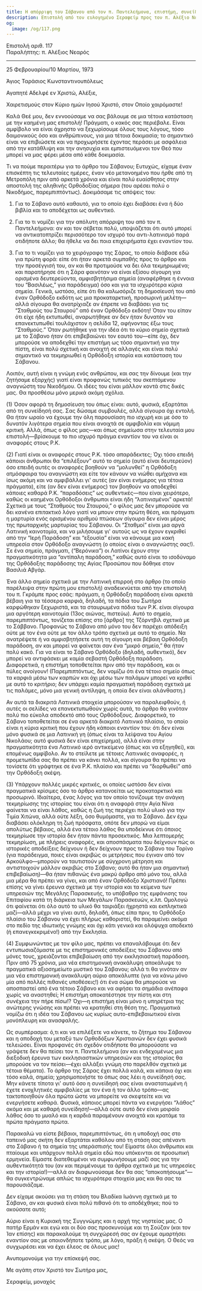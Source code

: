 ```yaml
---
title: Η απόρριψη του Σάβανου από τον π. Παντελεήμονα, επιστήμη, συνείδηση
description: Επιστολή από τον ευλογημένο Σεραφείμ προς τον π. Αλέξιο Νεαρό.
og:
  image: /og/117.png
---
```


<div style={{textAlign:'right', fontFamily:'monospace'}}>Επιστολή αριθ. 117</div>
<div style={{textAlign:'left', fontFamily:'monospace'}}>Παραλήπτης: π. Αλέξιος Νεαρός</div>

---

25 Φεβρουαρίου/10 Μαρτίου, 1973

Άγιος Ταράσιος Κωνσταντινουπόλεως

Αγαπητέ Αδελφέ εν Χριστώ, Αλέξιε,

Χαιρετισμούς στον Κύριο ημών Ιησού Χριστό, στον Οποίο χαιρόμαστε!

Καλά Θεέ μου, δεν εννοούσαμε να σας βάλουμε σε μια τέτοια κατάσταση με την καημένη μας επιστολή! Πράγματι, ο κακός σας περιέβαλε. Είναι αμφίβολο να είναι άχρηστο να ξεχωρίσουμε όλους τους λόγους, τόσο δαιμονικούς όσο και ανθρώπινους, για μια τέτοια δοκιμασία; το σημαντικό είναι να επιβιώσετε και να προχωρήσετε έχοντας περάσει με ασφάλεια από την κατάθλιψη και την ανησυχία και εμπιστευόμενοι τον Θεό που μπορεί να μας φέρει μέσα από κάθε δοκιμασία.

Τι να πούμε περαιτέρω για το άρθρο του Σάβανου; Ευτυχώς, είχαμε έναν επισκέπτη τις τελευταίες ημέρες, έναν νέο μετανοημένο που ήρθε από τη Μετροπόλη πριν από αρκετά χρόνια και είναι πολύ ευαίσθητος στην αποστολή της αληθινής Ορθοδοξίας σήμερα (του αρέσει πολύ ο Νικοδήμος, παρεμπιπτόντως). Δοκιμάσαμε τις απόψεις του:

1. Για το Σάβανο αυτό καθαυτό, για το οποίο έχει διαβάσει ένα ή δύο βιβλία και το αποδέχεται ως αυθεντικό.

2. Για το τι νομίζει για την απόλυτη απόρριψη του από τον π. Παντελεήμονα: αν και τον σέβεται πολύ, υποψιάζεται ότι αυτό μπορεί να αντικατοπτρίζει περισσότερο τον ισχυρό του αντι-λατινισμό παρά οτιδήποτε άλλο; θα ήθελε να δει ποια επιχειρήματα έχει εναντίον του.

3. Για το τι νομίζει για το χειρόγραφο της Σάρας, το οποίο διάβασε εδώ για πρώτη φορά: είπε ότι ήταν αρκετά συμπαθής προς το άρθρο και την προσέγγισή του, αν και θα προτιμούσε να δει όλα τεκμηριωμένα; και παρατήρησε ότι η Σάρα φαινόταν να είναι εξίσου σίγουρη για ορισμένα δευτερεύοντα, αμφισβητήσιμα σημεία (αναφέρθηκε η έννοια του “Βασιλέως,” για παράδειγμα) όσο και για τα ισχυρότερα κύρια σημεία. Γενικά, ωστόσο, είπε ότι θα καλωσόριζε τη δημοσίευσή του από έναν Ορθόδοξο εκδότη ως μια προκαταρκτική, προσωρινή μελέτη—αλλά σίγουρα θα ανατρίχιαζε αν έπρεπε να διαβάσει για τις “Σταθμούς του Σταυρού” από έναν Ορθόδοξο εκδότη! Όταν του είπαν ότι είχε ήδη εκτυπωθεί, αναρωτήθηκε αν δεν ήταν δυνατόν να επανεκτυπωθεί τουλάχιστον η σελίδα 12, αφήνοντας έξω τους “Σταθμούς.” Όταν ρωτήθηκε για την ιδέα ότι το κύριο σημείο σχετικά με το Σάβανο ήταν ότι επιβεβαιώνει τον εαυτό του—είπε όχι, δεν μπορούσε να αποδεχθεί την επιστήμη ως τόσο σημαντική για την πίστη, είναι πολύ σχετική και ανοιχτή σε αλλαγές και είναι πολύ σημαντικό να τεκμηριωθεί η Ορθόδοξη ιστορία και κατάσταση του Σάβανου.

Λοιπόν, αυτή είναι η γνώμη ενός ανθρώπου, και σας την δίνουμε (και την ζητήσαμε εξαρχής) γιατί είναι προφανώς τυπικός του σκεπτόμενου αναγνώστη του Νικοδήμου. Οι ιδέες του είναι μάλλον κοντά στις δικές μας. Θα προσθέσω μόνο μερικά ακόμη σχόλια.

(1) Όσον αφορά τη δημοσίευση του όπως είναι: αυτό, φυσικά, εξαρτάται από τη συνείδησή σας. Σας δώσαμε συμβουλές, αλλά σίγουρα όχι εντολή. Θα ήταν ωραίο να έχουμε την όλη παρουσίαση πιο ισχυρή και με όσο το δυνατόν λιγότερα σημεία που είναι ανοιχτά σε αμφιβολία και νόμιμη κριτική. Αλλά, όπως ο φίλος μας—και όπως σημείωσα στην τελευταία μου επιστολή—βρίσκουμε το πιο ισχυρό πράγμα εναντίον του να είναι οι αναφορές στους Ρ.Κ.

(2) Γιατί είναι οι αναφορές στους Ρ.Κ. τόσο απαράδεκτες; Όχι τόσο επειδή κάποιοι άνθρωποι θα “επιλέξουν” αυτό το σημείο (αυτό είναι δευτερεύον) όσο επειδή αυτές οι αναφορές βοηθούν να “μολυνθεί” η Ορθόδοξη ατμόσφαιρα του αναγνώστη και είτε τον κάνουν να νιώθει αμήχανα και ίσως ακόμη και να αμφιβάλλει γι' αυτές (αν είναι ενήμερος για τέτοια πράγματα), είτε (αν δεν είναι ενήμερος) τον βοηθούν να αποδεχθεί κάποιες καθαρά Ρ.Κ. “παραδόσεις” ως αυθεντικές—που είναι χειρότερο, καθώς οι καημένοι Ορθόδοξοι άνθρωποι είναι ήδη “λατινισμένοι” αρκετά! Σχετικά με τους “Σταθμούς του Σταυρού,” ο φίλος μας δεν μπορούσε να δει κανένα επιτακτικό λόγο γιατί να μπουν στην πρώτη θέση, και πράγματι η μαρτυρία ενός ορισμένου αριθμού πτώσεων σίγουρα δεν είναι μέρος της πρωταρχικής μαρτυρίας του Σάβανου. Οι “Σταθμοί” είναι μια αργά Λατινική καινοτομία, και να μιλήσουμε γι' αυτούς ως να έχουν εγκριθεί από την “Ιερή Παράδοση” και “εξουσία” είναι να κάνουμε μια κακή υπηρεσία στον Ορθόδοξο αναγνώστη (ο οποίος είναι ο αναγνώστης σας!). Σε ένα σημείο, πράγματι, (“Βερόνικα”) οι Λατίνοι έχουν στην πραγματικότητα μια “αντίπαλη παράδοση,” καθώς αυτό είναι το ισοδύναμο της Ορθόδοξης παράδοσης της Αγίας Προσώπου που δόθηκε στον Βασιλιά Αβγάρ.

Ένα άλλο σημείο σχετικά με την Λατινική επιρροή στο άρθρο (το οποίο παρέλειψα στην πρώτη μου επιστολή) αναδεικνύεται από την επιστολή του π. Γκράμπε προς εσάς: πράγματι, η Ορθόδοξη παράδοση είναι αρκετά βέβαιη για τα τέσσερα καρφιά, δηλαδή, τα πόδια του Σωτήρα καρφώθηκαν ξεχωριστά, και τα σταυρωμένα πόδια των Ρ.Κ. είναι σίγουρα μια αργότερη καινοτομία (13ος αιώνας, πιστεύω). Αυτό το σημείο, παρεμπιπτόντως, τονίζεται επίσης στο [άρθρο] της Τζόρντβιλ σχετικά με το Σάββανο. Προφανώς το Σάβανο από μόνο του δεν παρέχει απόδειξη ούτε με τον ένα ούτε με τον άλλο τρόπο σχετικά με αυτό το σημείο. Να ανατρέψετε ή να αμφισβητήσετε αυτή τη σίγουρη και βέβαιη Ορθόδοξη παράδοση, αν και μπορεί να φαίνεται σαν ένα “μικρό σημείο,” θα ήταν πολύ κακό. Για να είναι το Σάβανο Ορθόδοξο (δηλαδή, αυθεντικό), δεν μπορεί να αντιφάσκει με καμία σεβαστή Ορθόδοξη παράδοση. Διαφορετικά, η επιστήμη τοποθετείται πριν από την παράδοση, και οι πύλες ανοίγουν! (Παρεμπιπτόντως, δεν νομίζω ότι ένα τέτοιο σημείο όπως τα καρφιά μέσω των καρπών και όχι μέσω των παλάμων μπορεί να κριθεί με αυτό το κριτήριο; δεν υπάρχει καμία πραγματική παράδοση σχετικά με τις παλάμες, μόνο μια γενική αντίληψη, η οποία δεν είναι αλάνθαστη.)

Αν αυτά τα διακριτά Λατινικά στοιχεία μπορούσαν να παραλειφθούν, ή αυτές οι σελίδες να επανεκτυπωθούν χωρίς αυτά, το άρθρο θα γινόταν πολύ πιο εύκολα αποδεκτό από τους Ορθόδοξους. Διαφορετικά, το Σάβανο τοποθετείται σε ένα αρκετά διακριτό Λατινικό πλαίσιο, το οποίο είναι η κύρια κριτική που έχουν ήδη κάποιοι εναντίον του: ότι δεν είναι μόνο φυσικά σε μια Λατινική γη (όπως είναι τα λείψανα του Αγίου Νικολάου; αυτό φυσικά δεν είναι επιχείρημα), αλλά είναι στην πραγματικότητα ένα Λατινικό ιερό αντικείμενο (όπως και να εξηγηθεί), και επομένως αμφίβολο. Αν το στείλετε με τέτοιες Λατινικές αναφορές, η προμετωπίδα σας θα πρέπει να κάνει πολλά, και σίγουρα θα πρέπει να τονίσετε ότι γράφτηκε σε ένα Ρ.Κ. πλαίσιο και πρέπει να “διορθωθεί” από την Ορθόδοξη σκέψη.

(3) Υπάρχουν πολλές μικρές κριτικές, οι οποίες ωστόσο δεν είναι πραγματικά κρίσιμες όσο το άρθρο κατανοείται ως προκαταρκτικό και προσωρινό. Ιδιαίτερα, ένας λόγος για τον οποίο τονίζουμε την ανάγκη τεκμηρίωσης της ιστορίας του είναι ότι η αναφορά στην Αγία Νίνα φαίνεται να είναι λάθος, καθώς η ζωή της περιέχει πολύ υλικό για την Τιμία Χιτώνα, αλλά ούτε λέξη, όσο θυμόμαστε, για το Σάβανο. Δεν έχω διαβάσει ολόκληρη τη ζωή πρόσφατα, οπότε δεν μπορώ να είμαι απολύτως βέβαιος, αλλά ένα τέτοιο λάθος θα υποδείκνυε ότι όποιος τεκμηρίωσε την ιστορία δεν ήταν πάντα προσεκτικός. Μια λεπτομερής τεκμηρίωση, με πλήρεις αναφορές, και αποσπάσματα που δείχνουν πώς οι ιστορικές αποδείξεις δείχνουν ή δεν δείχνουν προς το Σάβανο του Τορίνο (για παράδειγμα, ποιες είναι ακριβώς οι μετρήσεις που έγιναν από τον Αρκούλφο—μπορούν να ταυτιστούν με σύγχρονη μέτρηση και αντιστοιχούν μάλλον ακριβώς στο Σάβανο; αυτό θα ήταν μια σημαντική επιβεβαίωση)—θα ήταν πιθανώς ένα μακρύ άρθρο από μόνο του, αλλά μια μέρα θα πρέπει να γίνει, και από έναν Ορθόδοξο Χριστιανό! Πρέπει επίσης να γίνει έρευνα σχετικά με την ιστορία και τα κείμενα των υπηρεσιών της Μεγάλης Παρασκευής, το υπόβαθρο της εμφάνισης του Επιταφίου κατά τη διάρκεια των Μεγάλων Παρασκευών, κ.λπ. Ομολογώ ότι φαίνεται ότι όλο αυτό το υλικό θα ταιριάξει ήχρηστά και εκπληκτικά μαζί—αλλά μέχρι να γίνει αυτό, δηλαδή, όπως είπα πριν, το Ορθόδοξο πλαίσιο του Σάβανου να έχει πλήρως καθοριστεί, θα παραμείνει ακόμα στο πεδίο της ιδιωτικής γνώμης και όχι κάτι γενικά και ολόψυχα αποδεκτό (ή επανεγκεκριμένο!) από την Εκκλησία.

(4) Συμφωνώντας με τον φίλο μας, πρέπει να επαναλάβουμε ότι δεν εντυπωσιαζόμαστε με τις επιστημονικές αποδείξεις του Σάβανου από μόνες τους, χρειάζονται επιβεβαίωση από την εκκλησιαστική παράδοση. Πριν από 75 χρόνια, μια νέα επιστημονική ανακάλυψη αποκάλυψε το πραγματικά αξιοσημείωτο μυστικό του Σάβανου; αλλά τι θα γινόταν αν μια νέα επιστημονική ανακάλυψη αύριο αποκάλυπτε (για να κάνω μόνο μία από πολλές πιθανές υποθέσεις!) ότι ένα σώμα θα μπορούσε να αποσπαστεί από ένα τέτοιο Σάβανο και να αφήσει τα σημάδια ανέπαφα χωρίς να αναστηθεί; Η επιστήμη αποκατέστησε την πίστη και στη συνέχεια την πήρε πίσω!? Όχι—η επιστήμη είναι μόνο η υπηρέτρια της ανώτερης γνώσης και πρέπει να κρατηθεί στη θέση της. Πραγματικά νομίζω ότι η ιδέα του Σάβανου ως κυρίως αυτο-επιβεβαιωτικού είναι μονόπλευρη και ανασφαλής.

Ως συμπέρασμα: ό,τι και να επιλέξετε να κάνετε, το ζήτημα του Σάβανου και η αποδοχή του μεταξύ των Ορθοδόξων Χριστιανών δεν έχει φυσικά τελειώσει. Είναι προφανές ότι σχεδόν οτιδήποτε θα μπορούσατε να γράψετε δεν θα πείσει τον π. Παντελεήμονα (αν και ενδεχομένως μια διεξοδική έρευνα των εκκλησιαστικών υπηρεσιών και της ιστορίας θα μπορούσε να τον πείσει—έχει αλλάξει γνώμη στο παρελθόν σχετικά με τέτοια θέματα). Το άρθρο της Σάρας έχει πολλά καλά, και κάποια όχι και τόσο καλά, σημεία; χρησιμοποιήστε το όπως σας λέει η συνείδησή σας. Μην κάνετε τίποτα γι' αυτό όσο η συνείδησή σας είναι αναστατωμένη ή έχετε ενοχλητικές αμφιβολίες με τον ένα ή τον άλλο τρόπο—ας τακτοποιηθούν όλα πρώτα ώστε να μπορείτε να σκεφτείτε και να ενεργήσετε καθαρά. Φυσικά, κάποιος μπορεί πάντα να ενεργήσει “λάθος” ακόμα και με καθαρή συνείδηση!—αλλά ούτε αυτό δεν είναι μοιραίο λάθος όσο το μυαλό και η καρδιά παραμένουν ανοιχτά και κρατάμε τα πρώτα πράγματα πρώτα.

Παρακαλώ να είστε βέβαιοι, παρεμπιπτόντως, ότι η υποδοχή σας στο ταπεινό μας σκήτη δεν εξαρτάται καθόλου από τη στάση σας απέναντι στο Σάβανο ή τα σημεία της υπεράσπισής του! Είμαστε όλοι άνθρωποι και πταίουμε και υπάρχουν πολλά σημεία εδώ που υπόκεινται σε προσωπική ερμηνεία. Είμαστε διατεθειμένοι να συμφωνήσουμε μαζί σας για την αυθεντικότητά του (αν και περιμένουμε τα άρθρα σχετικά με τις υπηρεσίες και την ιστορία!)—αλλά αν διαφωνούσαμε δεν θα σας “αποκοπήσουμε”—θα συγκεντρώναμε απλώς τα ισχυρότερα στοιχεία μας και θα σας τα παρουσιάζαμε.

Δεν είχαμε ακούσει για τη στάση του Βλαδίκα Ιωάννη σχετικά με το Σάβανο, αν και φυσικά είναι πολύ πιθανό ότι το αποδέχθηκε; πού το ακούσατε αυτό;

Αύριο είναι η Κυριακή της Συγγνώμης και η αρχή της νηστείας μας. Ο πατήρ Ερμάν και εγώ και οι δύο σας προσκυνούμε και τη Σούζαν (και τον Ίαν επίσης) και παρακαλούμε τη συγχώρεσή σας αν έχουμε αμαρτήσει εναντίον σας με οποιονδήποτε τρόπο, με λόγο, πράξη ή σκέψη. Ο Θεός να συγχωρέσει και να έχει έλεος σε όλους μας!

Ανυπομονούμε για την επίσκεψή σας.

Με αγάπη στον Χριστό τον Σωτήρα μας,

Σεραφείμ, μοναχός